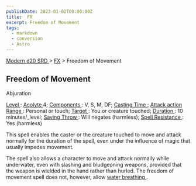 ```yaml
---
publishDate: 2023-01-02T00:00:00Z
title:  FX
excerpt: Freedom of Movement
tags:
  - markdown
  - conversion
  - Astro
---
```


[ Modern d20 SRD ](/#modernD20) > [ FX](modern-d20-srd-fx-index) > Freedom of Movement

##  Freedom of Movement

Abjuration

[ Level ](modern-d20-srd-fx-level) : [ Acolyte ](modern-d20-srd-classes-advanced-acolyte) 4; [ Components ](modern-d20-srd-fx-components) : V, S, M,
DF; [ Casting Time ](modern-d20-srd-fx-casting-time) ; [ Attack action](modern-d20-srd-combat-attack-actions) [ Range ](modern-d20-srd-fx-range) :
Personal or touch; [ Target ](modern-d20-srd-fx-target) : You or creature
touched; [ Duration ](modern-d20-srd-fx-duration) : 10 minutes/_level; [Saving Throw ](modern-d20-srd-basics-saving-throws) : Will negates (harmless);
[ Spell Resistance ](modern-d20-srd-special-abilities-spell-resistance) : Yes
(harmless)

This spell enables the caster or the creature touched to move and attack
normally for the duration of the spell, even under the influence of magic that
usually impedes movement.

The spell also allows a character to move and attack normally while
underwater, even with slashing and bludgeoning weapons, provided that the
weapon is wielded in the hand rather than hurled. The freedom of movement
spell does not, however, allow [ water breathing ](modern-d20-srd-fx-water-breathing) .

